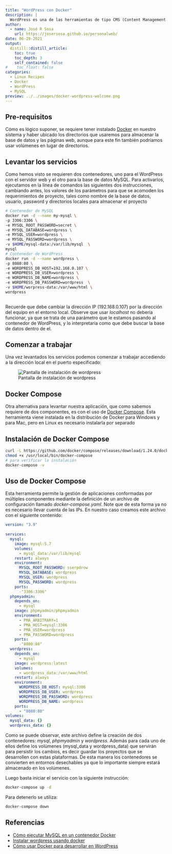 ```yaml
---
title: "WordPress con Docker"
description: |
  WordPress es una de las herramientas de tipo CMS (Content Management system) más utilizados, hoy en día, para la construcción de sitios web. Veremos como podemos habilitar una instalación de esta herramienta en nuestro entorno local, con solo dos comandos (o uno solo...)
author:
  - name: José R Sosa
    url: https://josersosa.github.io/personalweb/
date: 06-29-2021
output:
  distill::distill_article:
    toc: true
    toc_depth: 3
    self_contained: false
#    toc_float: false
categories:
  - Linux Recipes
  - Docker
  - WordPress
  - MySQL
preview: ../../images/docker-wordpress-welcome.png
---
```



## Pre-requisitos

Cómo es lógico suponer, se requiere tener instalado [Docker](https://www.docker.com/) en nuestro sistema y haber ubicado los directorios que usaremos para almacenar la base de datos y las páginas web, aunque para este fin también podríamos usar volúmenes en lugar de directorios.

## Levantar los servicios

Como hemos visto se requieren dos contenedores, uno para el WordPress con el servidor web y el otro para la base de datos MySQL. Para activarlos, ejecutamos en la línea de comandos las siguientes dos instrucciones, cambiando antes, los valores de los parámetros para que se acomoden los requerimientos de proyecto, tales como nombre de la base de datos, usuario, password y directorios locales para almacenar el proyecto 

```bash
# Contenedor de MySQL
docker run -d --name my-mysql \
-p 3306:3306 \
-e MYSQL_ROOT_PASSWORD=secret \
-e MYSQL_DATABASE=wordpress \
-e MYSQL_USER=wordpress \
-e MYSQL_PASSWORD=wordpress \
-v $HOME/mysql-data:/var/lib/mysql  \
mysql
# Contenedor de WordPress
docker run -d --name wordpress \
-p 8080:80 \
-e WORDPRESS_DB_HOST=192.168.0.107 \
-e WORDPRESS_DB_USER=wordpress \
-e WORDPRESS_DB_NAME=wordpress \
-e WORDPRESS_DB_PASSWORD=wordpress  \
-v $HOME/worpress-data:/var/www/html \
wordpress
  
```

Recuerde que debe cambiar la dirección IP (192.168.0.107) por la dirección del equipo en el entorno local. Observe que usar *localhost* no debería funcionar, ya que se trata de una parámetro que le estamos pasando al contenedor de WordPress, y lo interpretaría como que debe buscar la base de datos dentro de el.

## Comenzar a trabajar

Una vez levantados los servicios podemos comenzar a trabajar accediendo a la dirección local en el puerto especificado:

![Pantalla de instalación de wordpress](../../images/docker-wordpress-welcome.png)

## Docker Compose

Otra alternativa para levantar nuestra aplicación, que como sabemos requiere de dos componentes, es con el uso de [Docker Compose](https://docs.docker.com/compose/). Esta herramienta viene instalada en la distribución de Docker para Windows y para Mac, pero en Linux es necesario instalarla por separado

## Instalación de Docker Compose

```bash
curl -L https://github.com/docker/compose/releases/download/1.24.0/docker-compose-$(uname -s)-$(uname -m) -o /usr/local/bin/docker-compose
chmod +x /usr/local/bin/docker-compose
# para verificar la instalación
docker-compose -v 
```

## Uso de Docker Compose

Esta herramienta permite la gestión de aplicaciones conformadas por múltiples componentes mediante la definición de un archivo de configuración llamado *docker-compose.yaml*. Note que de esta forma ya no es necesario llevar cuenta de las IPs. En nuestro caso creamos este archivo con el siguiente contenido:

```yaml
version: "3.9"
    
services:
  mysql:
    image: mysql:5.7
    volumes:
      - mysql_data:/var/lib/mysql
    restart: always
    environment:
      MYSQL_ROOT_PASSWORD: sserpdrow
      MYSQL_DATABASE: wordpress
      MYSQL_USER: wordpress
      MYSQL_PASSWORD: wordpress
    ports:
      -"3306:3306"
  phpmyadmin:
    depends_on:
      - mysql
    image: phpmyadmin/phpmyadmin
    environment:
      - PMA_ARBITRARY=1
      - PMA_HOST=mysql:3306
      - PMA_USER=wordpress
      - PMA_PASSWORD=wordpress
    ports:
      -"8000:80" 
  wordpress:
    depends_on:
      - mysql
    image: wordpress:latest
    volumes:
      - wordpress_data:/var/www/html
    restart: always
    environment:
      WORDPRESS_DB_HOST: mysql:3306
      WORDPRESS_DB_USER: wordpress
      WORDPRESS_DB_PASSWORD: wordpress
      WORDPRESS_DB_NAME: wordpress
    ports:
      - "8080:80"
volumes:
  mysql_data: {}
  wordpress_data: {}
```

Como se puede observar, este archivo define la creación de dos contenedores: *mysql*, *phpmyadmin* y *wordpress*. Además para cada uno de ellos define los volúmenes (mysql_data y wordpress_data) que servirán para persistir los cambios, es decir guardar los proyectos que se desarrollen con estas plataformas. De esta manera los contenedores se convierten en entornos desechables ya que lo importante siempre estará almacenado en los volúmenes.

Luego basta iniciar el servicio con la siguiente instrucción:

```bash
docker-compose up -d
```

Para detenerlo se utiliza:

```bash
docker-compose down
```

## Referencias

- [Cómo ejecutar MySQL en un contenedor Docker](https://diarioinforme.com/como-ejecutar-mysql-en-un-contenedor-docker/) 
- [Instalar wordpress usando docker](https://platzi.com/tutoriales/1812-fundamentos-wordpress/4877-instalar-wordpress-usando-docker/) 
- [Cómo usar Docker para desarrollar en WordPress](https://neliosoftware.com/es/blog/como-usar-docker-para-desarrollar-en-wordpress/) 